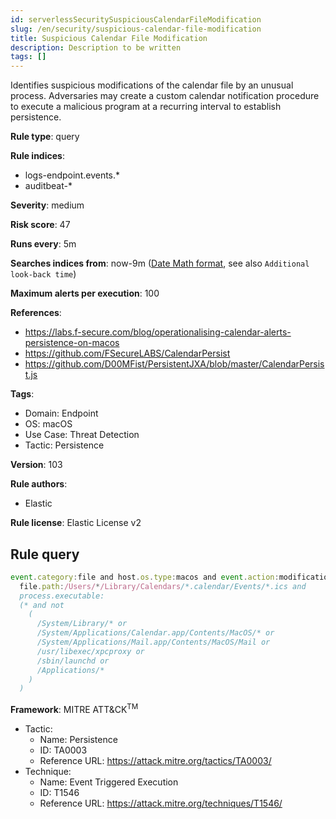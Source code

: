 ```yaml
---
id: serverlessSecuritySuspiciousCalendarFileModification
slug: /en/security/suspicious-calendar-file-modification
title: Suspicious Calendar File Modification
description: Description to be written
tags: []
---
```


<div id="suspicious-calendar-file-modification"></div>

Identifies suspicious modifications of the calendar file by an unusual process. Adversaries may create a custom calendar notification procedure to execute a malicious program at a recurring interval to establish persistence.

**Rule type**: query

**Rule indices**: 

* logs-endpoint.events.*
* auditbeat-*

**Severity**: medium

**Risk score**: 47

**Runs every**: 5m

**Searches indices from**: now-9m ([Date Math format](((ref))/common-options.html#date-math), see also <DocLink id="serverlessSecurityRulesUiCreate" section="set-the-rules-schedule">`Additional look-back time`</DocLink>)

**Maximum alerts per execution**: 100

**References**: 

* https://labs.f-secure.com/blog/operationalising-calendar-alerts-persistence-on-macos
* https://github.com/FSecureLABS/CalendarPersist
* https://github.com/D00MFist/PersistentJXA/blob/master/CalendarPersist.js

**Tags**: 

* Domain: Endpoint
* OS: macOS
* Use Case: Threat Detection
* Tactic: Persistence

**Version**: 103

**Rule authors**: 

* Elastic

**Rule license**: Elastic License v2

## Rule query

```js
event.category:file and host.os.type:macos and event.action:modification and
  file.path:/Users/*/Library/Calendars/*.calendar/Events/*.ics and
  process.executable:
  (* and not
    (
      /System/Library/* or
      /System/Applications/Calendar.app/Contents/MacOS/* or
      /System/Applications/Mail.app/Contents/MacOS/Mail or
      /usr/libexec/xpcproxy or
      /sbin/launchd or
      /Applications/*
    )
  )

```

**Framework**: MITRE ATT&CK<sup>TM</sup>

* Tactic:
    * Name: Persistence
    * ID: TA0003
    * Reference URL: https://attack.mitre.org/tactics/TA0003/
* Technique:
    * Name: Event Triggered Execution
    * ID: T1546
    * Reference URL: https://attack.mitre.org/techniques/T1546/

